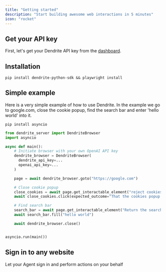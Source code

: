 ```yaml
---
title: "Getting started"
description: "Start building awesome web interactions in 5 minutes"
icon: "rocket"
---
```



<BetaNote />

## Get your API key

First, let's get your Dendrite API key from the [dashboard](https://dendrite.se/app).

## Installation

```
pip install dendrite-python-sdk && playwright install
```

## Simple example

Here is a very simple example of how to use Dendrite. In the example we go to google.com, close the cookie popup, find the search bar and enter 'hello world' into it.

```
pip install asyncio
```

```python main.py
from dendrite_server import DendriteBrowser
import asyncio

async def main():
    # Initiate browser with your own OpenAI API key
    dendrite_browser = DendriteBrowser(
      dendrite_api_key=...
      openai_api_key=...
    )

    page = await dendrite_browser.goto("https://google.com")

    # Close cookie popup
    close_cookies = await page.get_interactable_element("reject cookies popup button")
    await close_cookies.click(expected_outcome="That the cookies popup closed.")

    # Find search bar
    search_bar = await page.get_interactable_element("Return the search bar")
    await search_bar.fill("hello world")

    await dendrite_browser.close()


asyncio.run(main())
```

## Sign in to any website

<Card title="Authentication" icon="lock" href="/authentication">
  Let your Agent sign in and perform actions on your behalf
</Card>
